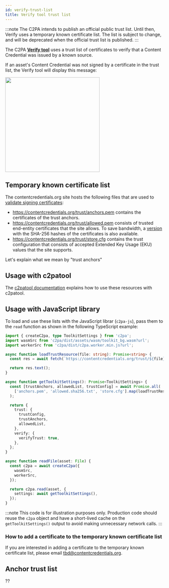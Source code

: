 ```yaml
---
id: verify-trust-list
title: Verify tool trust list
---
```



:::note
The C2PA intends to publish an official public trust list. Until then, Verify uses a temporary known certificate list. The list is subject to change, and will be deprecated when the official trust list is published.
:::

The C2PA **[Verify tool](https://contentcredentials.org/verify)** uses a trust list of certificates to verify that a Content Credential was issued by a known source.

If an asset's Content Credential was not signed by a certificate in the trust list, the Verify tool will display this message:

<img src={verify_unknown_source} width="300" />

## Temporary known certificate list

The contentcredentials.org site hosts the following files that are used to [validate signing certificates](https://c2pa.org/specifications/specifications/2.0/specs/C2PA_Specification.html#_c2pa_signers):

- https://contentcredentials.org/trust/anchors.pem contains the certificates of the trust anchors.
- https://contentcredentials.org/trust/allowed.pem consists of trusted end-entity certificates that the site allows. To save bandwidth, a [version](https://contentcredentials.org/trust/allowed.sha256.txt) with the SHA-256 hashes of the certificates is also available.
- https://contentcredentials.org/trust/store.cfg contains the trust configuration that consists of accepted Extended Key Usage (EKU) values that the site supports.

<div class="review-comment">Let's explain what we mean by "trust anchors"</div>

## Usage with c2patool

The [c2patool documentation](../c2patool/#using-the-temporary-contentcredentialsorg--verify-trust-settings) explains how to use these resources with c2patool.

## Usage with JavaScript library

To load and use these lists with the JavaScript librar (`c2pa-js`), pass them to the `read` function as shown in the following TypeScript example:

```ts
import { createC2pa, type ToolkitSettings } from 'c2pa';
import wasmSrc from 'c2pa/dist/assets/wasm/toolkit_bg.wasm?url';
import workerSrc from 'c2pa/dist/c2pa.worker.min.js?url';

async function loadTrustResource(file: string): Promise<string> {
  const res = await fetch(`https://contentcredentials.org/trust/${file}`);

  return res.text();
}

async function getToolkitSettings(): Promise<ToolkitSettings> {
  const [trustAnchors, allowedList, trustConfig] = await Promise.all(
    ['anchors.pem', 'allowed.sha256.txt', 'store.cfg'].map(loadTrustResource),
  );

  return {
    trust: {
      trustConfig,
      trustAnchors,
      allowedList,
    },
    verify: {
      verifyTrust: true,
    },
  };
}

async function readFile(asset: File) {
  const c2pa = await createC2pa({
    wasmSrc,
    workerSrc,
  });

  return c2pa.read(asset, {
    settings: await getToolkitSettings(),
  });
}
```

:::note
This code is for illustration purposes only. Production code should reuse the `c2pa` object and have a short-lived cache on the `getToolkitSettings()` output to avoid making unnecessary network calls.
:::

### How to add a certificate to the temporary known certificate list

If you are interested in adding a certificate to the temporary known certificate list, please email tbd@contentcredentials.org.

## Anchor trust list

??
